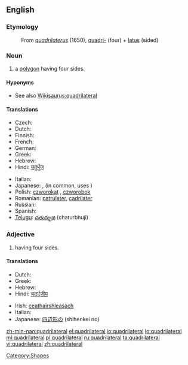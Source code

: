 ==English==

===Etymology===
: From {{etyl|la}} ''[[quadrilaterus]]'' (1650), [[quadri-]] (four) + [[latus]] (sided)

===Noun===
{{wikipedia}}
{{en-noun}}

# a [[polygon]] having four sides.

====Hyponyms====
* See also [[Wikisaurus:quadrilateral]]

====Translations====
{{trans-top|polygon having four sides}}
* Czech: {{t-|cs|čtyřúhelník|m}}
* Dutch: {{t+|nl|vierhoek}}
* Finnish: {{t+|fi|nelikulmio}}
* French: {{t+|fr|quadrilatère}}
* German: {{t+|de|Viereck}}
* Greek: {{t+|el|τετράπλευρο|n|sc=Grek}}
* Hebrew: {{he-translation|מרובע|merubá}} {{m}}
* Hindi: [[चतुर्भुज]]
{{trans-mid}}
* Italian: {{t-|it|quadrilatero|m}}
* Japanese: {{t-|ja|四辺形|tr=shihenkei|sc=Jpan}}, (in common, uses {{t-|ja|四角形|tr=shikakukei|sc=Jpan}})
* Polish: [[czworokąt]] {{m}}, [[czworobok]] {{m}}
* Romanian: [[patrulater]], [[cadrilater]]
* Russian: {{t+|ru|четырёхугольник|m|sc=Cyrl}}
* Spanish: {{t+|es|cuadrilátero|m}}
* [[Telugu]]: [[చతుర్భుజి]] (chaturbhuji)
{{trans-bottom}}

===Adjective===
{{en-adj|-}}

# having four sides.

====Translations====
{{trans-top|having four sides}}
* Dutch: {{t-|nl|vierhoekig}}
* Greek: {{t+|el|τετράπλευρος|sc=Grek}}
* Hebrew: {{he-translation|מרובע|merubá}} {{m}}
* Hindi: [[चतुर्भुजीय]]
{{trans-mid}}
* Irish: [[ceathairshleasach]]
* Italian: {{t-|it|quadrilatero}}
* Japanese: [[四辺形]]の (shihenkei no)
{{trans-bottom}}

[[Category:Shapes]]

[[zh-min-nan:quadrilateral]]
[[el:quadrilateral]]
[[io:quadrilateral]]
[[lo:quadrilateral]]
[[ml:quadrilateral]]
[[pl:quadrilateral]]
[[ru:quadrilateral]]
[[ta:quadrilateral]]
[[vi:quadrilateral]]
[[zh:quadrilateral]]